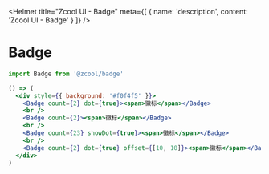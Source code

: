 
<Helmet
  title="Zcool UI - Badge"
  meta={[
    {
      name: 'description',
      content: 'Zcool UI - Badge'
    }
  ]}
/>

# Badge

```js
import Badge from '@zcool/badge'
```

```.jsx
() => (
  <div style={{ background: '#f0f4f5' }}>
    <Badge count={2} dot={true}><span>徽标</span></Badge>
    <br />
    <Badge count={2}><span>徽标</span></Badge>
    <br />
    <Badge count={23} showDot={true}><span>徽标</span></Badge>
    <br />
    <Badge count={2} dot={true} offset={[10, 10]}><span>徽标</span></Badge>
  </div>
)
```
